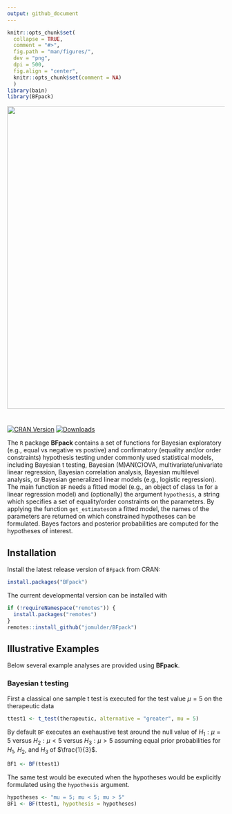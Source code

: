 ```yaml
---
output: github_document
---
```


```r
knitr::opts_chunk$set(
  collapse = TRUE,
  comment = "#>",
  fig.path = "man/figures/",
  dev = "png",
  dpi = 500,
  fig.align = "center",
  knitr::opts_chunk$set(comment = NA)
  )
library(bain)
library(BFpack)
```

<img src="man/figures/logo_BFpack.png" width = 700 />

# 

[![CRAN Version](http://www.r-pkg.org/badges/version/BFpack)](https://cran.r-project.org/package=BFpack)
[![Downloads](https://cranlogs.r-pkg.org/badges/BGGM)](https://cran.r-project.org/package=BFpack)

The `R` package **BFpack** contains a set of functions for Bayesian exploratory (e.g., equal vs negative vs postive) and confirmatory (equality and/or order constraints) hypothesis testing under commonly used statistical models, including Bayesian t testing, Bayesian (M)AN(C)OVA, multivariate/univariate linear regression, Bayesian correlation analysis, Bayesian multilevel analysis, or Bayesian generalized linear models (e.g., logistic regression). The main function `BF` needs a fitted model (e.g., an object of class `lm` for a linear regression model) and (optionally) the argument `hypothesis`, a string which specifies a set of equality/order constraints on the parameters. By applying the function `get_estimates`on a fitted model, the names of the parameters are returned on which constrained hypotheses can be formulated. Bayes factors and posterior probabilities are computed for the hypotheses of interest.


## Installation

Install the latest release version of `BFpack` from CRAN:

```r
install.packages("BFpack")
```

The current developmental version can be installed with	

```r
if (!requireNamespace("remotes")) {	
  install.packages("remotes")	
}	
remotes::install_github("jomulder/BFpack")
```


## Illustrative Examples

Below several example analyses are provided using **BFpack**.


### Bayesian t testing

First a classical one sample t test is executed for the test value $\mu = 5$ on the therapeutic data

```r
ttest1 <- t_test(therapeutic, alternative = "greater", mu = 5)
```

By default `BF` executes an exehaustive test around the null value of $H_1:\mu=5$ versus $H_2:\mu<5$ versus $H_3:\mu>5$ assuming equal prior probabilities for $H_1$, $H_2$, and $H_3$ of $\frac{1}{3}$.

```r
BF1 <- BF(ttest1)
```

The same test would be executed when the hypotheses would be explicitly formulated using the `hypothesis` argument.

```r
hypotheses <- "mu = 5; mu < 5; mu > 5"
BF1 <- BF(ttest1, hypothesis = hypotheses)
```









